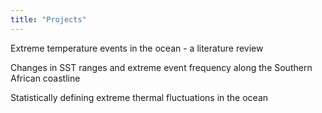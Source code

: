 ```yaml
---
title: "Projects"
---
```


Extreme temperature events in the ocean - a literature review

Changes in SST ranges and extreme event frequency along the Southern African coastline

Statistically defining extreme thermal fluctuations in the ocean
